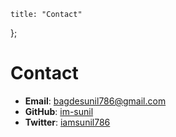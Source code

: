 
    title: "Contact"
};

# Contact

-   **Email**: <a className="text-blue-500 hover:text-blue-800" href="mailto:bagdesunil786@gmail.com">bagdesunil786@gmail.com</a>
-   **GitHub**: <a className="text-blue-500 hover:text-blue-800" href="https://github.com/im-sunil">im-sunil</a>
-   **Twitter**: <a className="text-blue-500 hover:text-blue-800" href="https://twitter.com/iamsunil786">iamsunil786</a>

<Newsletter />
